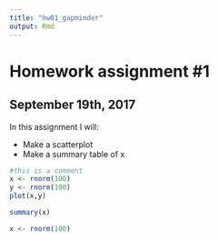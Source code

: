 ```yaml
---
title: "hw01_gapminder"
output: Rmd
---
```

# Homework assignment #1

## September 19th, 2017

In this assignment I will:

- Make a scatterplot
- Make a summary table of x

```r
#this is a comment
x <- rnorm(100)
y <- rnorm(100)
plot(x,y)
```

```r
summary(x)
```

```r
x <- rnorm(100)
```

